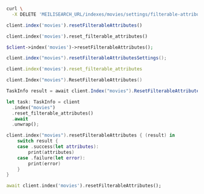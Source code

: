 <CodeGroup>

```bash cURL
curl \
  -X DELETE 'MEILISEARCH_URL/indexes/movies/settings/filterable-attributes'
```

```javascript JS
client.index('movies').resetFilterableAttributes()
```

```python Python
client.index('movies').reset_filterable_attributes()
```

```php PHP
$client->index('movies')->resetFilterableAttributes();
```

```java Java
client.index("movies").resetFilterableAttributesSettings();
```

```ruby Ruby
client.index('movies').reset_filterable_attributes
```

```go Go
client.Index("movies").ResetFilterableAttributes()
```

```csharp C#
TaskInfo result = await client.Index("movies").ResetFilterableAttributesAsync();
```

```rust Rust
let task: TaskInfo = client
  .index("movies")
  .reset_filterable_attributes()
  .await
  .unwrap();
```

```swift Swift
client.index("movies").resetFilterableAttributes { (result) in
    switch result {
    case .success(let attributes):
        print(attributes)
    case .failure(let error):
        print(error)
    }
}
```

```dart Dart
await client.index('movies').resetFilterableAttributes();
```
</CodeGroup>